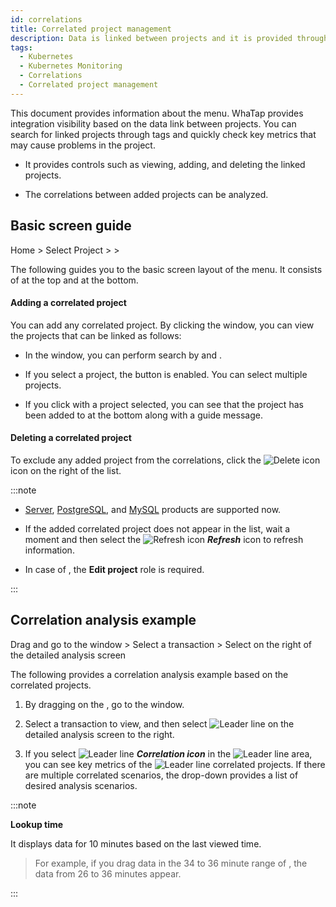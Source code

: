 ```yaml
---
id: correlations
title: Correlated project management
description: Data is linked between projects and it is provided through the tags.
tags:
  - Kubernetes
  - Kubernetes Monitoring
  - Correlations
  - Correlated project management
---
```


This document provides information about the <Cmdname sid="correlatedProjectManagement" className="uitext" /> menu. WhaTap provides integration visibility based on the data link between projects. You can search for linked projects through tags and quickly check key metrics that may cause problems in the project. 

- It provides controls such as viewing, adding, and deleting the linked projects.

- The correlations between added projects can be analyzed.

## Basic screen guide

Home > Select Project > <Cmdname sid="management" className="uitext" /> > <Cmdname sid="correlatedProjectManagement" className="uitext" />

<ImgLang img='k8s-cor-pj-em.png' desc='연계 프로젝트 관리 기본 화면' />

The following guides you to the basic screen layout of the <Cmdname sid="correlatedProjectManagement" className="uitext" /> menu. It consists of <Cmdname sid="TTL07015" className="uitext" /> at the top and <Cmdname sid="TTL07016" className="uitext" /> at the bottom.

#### Adding a correlated project

You can add any correlated project. By clicking the <Cmdname sid="project_selection" className="uitext" /> window, you can view the projects that can be linked as follows: 

<ImgLang img='k8s-cor-pj-add.png' desc='연계 프로젝트 추가' />

- In the <Cmdname sid="project_selection" className="uitext" /> window, you can perform search by <Cmdname sid="project_code" className="uitext" /> and <Cmdname sid="project_name" className="uitext" />.

- If you select a project, the <Cmdname sid="add" className="uitext" /> button is enabled. You can select multiple projects.

- If you click <Cmdname sid="add" className="uitext" /> with a project selected, you can see that the project has been added to <Cmdname sid="TTL07016" className="uitext" /> at the bottom along with a guide message.

#### Deleting a correlated project

To exclude any added project from the correlations, click the ![Delete icon](/img/ico-trash.svg) <Cmdname sid="delete" className="uitext" /> icon on the right of the <Cmdname sid="TTL07151" className="uitext" /> list.

:::note 

- [Server](https://docs.whatap.io/server/introduction), [PostgreSQL](https://docs.whatap.io/postgresql/monitoring-intro), and [MySQL](https://docs.whatap.io/mysql/monitoring-intro) products are supported now.

- If the added correlated project does not appear in the list, wait a moment and then select the ![Refresh icon](/img/ic-refresh-w-bg.svg) **_Refresh_** icon to refresh information.

- In case of <Cmdname sid="delete" className="uitext" />, the <b>Edit project</b> role is required.

:::

## Correlation analysis example

Drag <Cmdname sid="hitmap" className="uitext" /> and go to the <Cmdname sid="TTL06209" className="uitext" /> window > Select a transaction > Select <Cmdname sid="table_view" className="uitext" /> on the right of the detailed analysis screen

The following provides a correlation analysis example based on the correlated projects. 

<ImgLang img='k8s-cor-tbv.png' desc='연계 분석 활용 예시 중 트레이스 분석 sc' />

1. By dragging <Cmdname sid="hitmap" className="uitext" /> on the <Cmdname sid="serviceDashboard" className="uitext" />, go to the <Cmdname sid="TTL06209" className="uitext" /> window.

2. Select a transaction to view, and then select ![Leader line](/img/char-a.svg) <Cmdname sid="table_view" className="uitext" /> on the detailed analysis screen to the right.

3. If you select ![Leader line](/img/ic-link.svg) **_Correlation icon_** in the ![Leader line](/img/char-b.svg) area, you can see key metrics of the ![Leader line](/img/char-c.svg) correlated projects. If there are multiple correlated scenarios, the drop-down provides a list of desired analysis scenarios. 

:::note 

**Lookup time**

It displays data for 10 minutes based on the last viewed time. 

> For example, if you drag data in the 34 to 36 minute range of <Cmdname sid="hitmap" className="uitext" />, the data from 26 to 36 minutes appear.

:::
